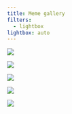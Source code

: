 ```yaml
---
title: Meme gallery
filters:
  - lightbox
lightbox: auto
---
```



::: {layout-ncol=2}
![](fig/meme_log_odds_ratios.jpg){group="elsewhere" description="meme a"}

![](fig/meme_plot_comparisons.png){group="elsewhere" description="meme c"}

![](fig/meme_raw_model_output.jpg){group="elsewhere" description="meme b"}

![](fig/meme_full_bayesian_posterior.jpg){group="elsewhere" description="meme d"}

![](fig/meme_wrestling.jpg){group="elsewhere" description="meme e"}
:::

